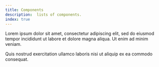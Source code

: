 ```yaml
---
title: Components
description:  lists of components.
index: true
---
```


Lorem ipsum dolor sit amet, consectetur adipiscing elit, sed do eiusmod tempor incididunt ut labore et dolore magna aliqua. Ut enim ad minim veniam.

Quis nostrud exercitation ullamco laboris nisi ut aliquip ex ea commodo consequat.

